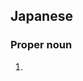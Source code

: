 ==Japanese==
{{ja-kanjitab|惇|也}}

===Proper noun===
{{ja-pos|proper|じゅんや}}

# {{given name|male|lang=ja|sort=しゅんや'}}